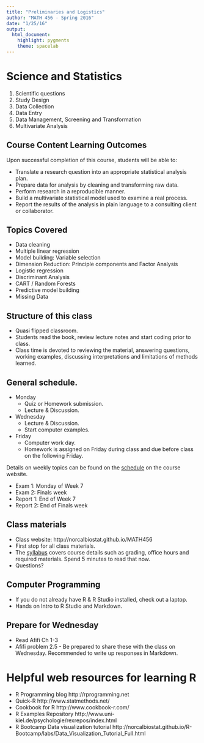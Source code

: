 ```yaml
---
title: "Preliminaries and Logistics"
author: "MATH 456 - Spring 2016"
date: "1/25/16"
output: 
  html_document: 
    highlight: pygments
    theme: spacelab
---
```


# Science and Statistics
1. Scientific questions
2. Study Design
3. Data Collection
4. Data Entry
5. Data Management, Screening and Transformation
6. Multivariate Analysis

## Course Content Learning Outcomes
Upon successful completion of this course, students will be able to:  

* Translate a research question into an appropriate statistical analysis plan. 
* Prepare data for analysis by cleaning and transforming raw data. 
* Perform research in a reproducible manner. 
* Build a multivariate statistical model used to examine a real process. 
* Report the results of the analysis in plain language to a consulting client or collaborator. 

## Topics Covered

* Data cleaning
* Multiple linear regression
* Model building: Variable selection
* Dimension Reduction: Principle components and Factor Analysis
* Logistic regression
* Discriminant Analysis
* CART / Random Forests
* Predictive model building
* Missing Data

## Structure of this class
- Quasi flipped classroom. 
- Students read the book, review lecture notes and start coding prior to class. 
- Class time is devoted to reviewing the material, answering questions, working examples, discussing interpretations and limitations of methods learned.

## General schedule. 
- Monday  
    * Quiz or Homework submission. 
    * Lecture & Discussion.
- Wednesday  
    * Lecture & Discussion.
    * Start computer examples. 
- Friday   
    * Computer work day. 
    * Homework is assigned on Friday during class and due before class on the following Friday. 

Details on weekly topics can be found on the [schedule](./Schedule.html) on the course website.  

* Exam 1: Monday of Week 7
* Exam 2: Finals week
* Report 1: End of Week 7
* Report 2: End of Finals week

## Class materials
* Class website: http://norcalbiostat.github.io/MATH456
* First stop for all class materials. 
* The [syllabus](./Syllabus.html) covers course details such as grading, office hours and required materials. Spend 5 minutes to read that now. 
* Questions? 

## Computer Programming
* If you do not already have R & R Studio installed, check out a laptop. 
* Hands on Intro to R Studio and Markdown. 

## Prepare for Wednesday
* Read Afifi Ch 1-3
* Afifi problem 2.5 - Be prepared to share these with the class on Wednesday. Recommended to write up responses in Markdown. 


# Helpful web resources for learning R
* R Programming blog http://rprogramming.net
* Quick-R http://www.statmethods.net/
* Cookbook for R http://www.cookbook-r.com/
* R Examples Repository http://www.uni-kiel.de/psychologie/rexrepos/index.html
* R Bootcamp Data visualization tutorial http://norcalbiostat.github.io/R-Bootcamp/labs/Data_Visualization_Tutorial_Full.html

